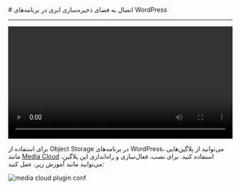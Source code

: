 

<Layout>
<Head>
<title>مستندات اتصال به Object Storage در WordPress - لیارا</title>
</Head>
# اتصال به فضای ذخیره‌سازی ابری در برنامه‌های WordPress
<hr className="mb-2" />

<video
  src="https://files.liara.ir/liara/wordpress/wordpress-object-storage.mp4"
  controls="controls"
  className="block w-full"
  width="100%"
/>
<br />

برای استفاده از Object Storage در برنامه‌های WordPress، می‌توانید از 
پلاگین‌هایی مانند <a href="https://wordpress.org/plugins/ilab-media-tools/" className="blue-link"><Important>Media Cloud</Important></a> استفاده کنید.
برای نصب، فعال‌سازی و راه‌اندازی این پلاگین، می‌توانید مانند آموزش زیر، عمل کنید:

<div className="h-2" />
<img src="https://files.liara.ir/liara/docs/config-media-cloud-wordpress-object-storage.gif" alt="media cloud plugin conf" />
<div className="h-2" />

</Layout>
